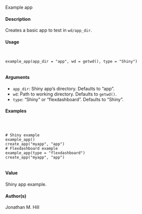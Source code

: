Example app

#### Description

Creates a basic app to test in ``wd/app_dir``.

#### Usage
<pre><code>

example_app(app_dir = "app", wd = getwd(), type = "Shiny")

</code></pre>

#### Arguments

* ``app_dir``: Shiny app’s directory. Defaults to "app".
* ``wd``: Path to working directory. Defaults to ``getwd()``.
* ``type``: "Shiny" or "flexdashboard". Defaults to "Shiny".

#### Examples
<pre><code>


# Shiny example
example_app()
create_app("myapp", "app")
# Flexdashboard example
example_app(type = "flexdashboard")
create_app("myapp", "app")

</code></pre>

#### Value
Shiny app example.

#### Author(s)
Jonathan M. Hill
